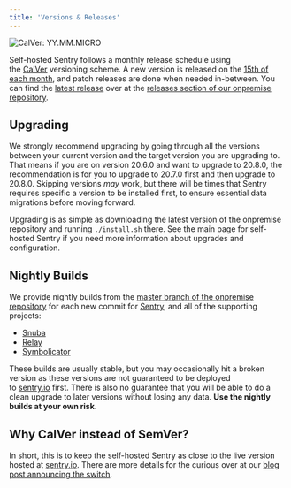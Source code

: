 ```yaml
---
title: 'Versions & Releases'
---
```


![CalVer: YY.MM.MICRO](https://img.shields.io/badge/calver-YY.MM.MICRO-ad6caa.svg)

Self-hosted Sentry follows a monthly release schedule using the [CalVer](https://calver.org/#scheme) versioning scheme. A new version is released on the [15th of each month](https://github.com/getsentry/onpremise/blob/704e4c3b5b7360080f79bcfbe26583e5a95ae675/.github/workflows/release.yml#L20-L24), and patch releases are done when needed in-between. You can find the [latest release](https://github.com/getsentry/onpremise/releases/latest) over at the [releases section of our onpremise repository](https://github.com/getsentry/onpremise/releases/).

## Upgrading

We strongly recommend upgrading by going through all the versions between your current version and the target version you are upgrading to. That means if you are on version 20.6.0 and want to upgrade to 20.8.0, the recommendation is for you to upgrade to 20.7.0 first and then upgrade to 20.8.0. Skipping versions *may* work, but there will be times that Sentry requires specific a version to be installed first, to ensure essential data migrations before moving forward.

Upgrading is as simple as downloading the latest version of the onpremise repository and running `./install.sh` there. See the <Link to="/self-hosted/">main page for self-hosted Sentry</Link> if you need more information about upgrades and configuration.

## Nightly Builds

We provide nightly builds from the [master branch of the onpremise repository](https://github.com/getsentry/onpremise/) for each new commit for [Sentry](https://github.com/getsentry/sentry), and all of the supporting projects:

- [Snuba](https://github.com/getsentry/snuba)
- [Relay](https://github.com/getsentry/relay)
- [Symbolicator](https://github.com/getsentry/symbolicator)

These builds are usually stable, but you may occasionally hit a broken version as these versions are not guaranteed to be deployed to [sentry.io](http://sentry.io/) first. There is also no guarantee that you will be able to do a clean upgrade to later versions without losing any data. **Use the nightly builds at your own risk.**

## Why CalVer instead of SemVer?

In short, this is to keep the self-hosted Sentry as close to the live version hosted at [sentry.io](http://sentry.io/). There are more details for the curious over at our [blog post announcing the switch](https://blog.sentry.io/2020/06/22/self-hosted-sentry-switching-to-calver).
